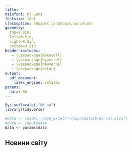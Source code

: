 ```yaml
---
title: ''
mainfont: PT Sans
fontsize: 10pt  
classoption: a4paper,landscape,twocolumn
geometry:
  top=0.8in,
  left=0.5in,
  right=0.5in,
  bottom=0.5in
header-includes:
   - \usepackage{makecell}
   - \usepackage{hyperref}
   - \usepackage{newverbs}
   - \usepackage{color}
output: 
  pdf_document:
    latex_engine: xelatex
params:
  data: NA
---
```


```r
Sys.setlocale(,"UK_ua")
library(tidyverse)
```

```r
#data <- readxl::read_excel("~/inputdata26.06 (1).xlsx")
#data <- input$data
data <- params$data
```

## Новини світу
\noindent\rule[0.5ex]{\linewidth}{1pt}

\begin{tabular}{rrc}
```r
cat(for (i in which(data$Рубрика=="Новини світу")){
  cat(readLines("include.Rnw",encoding = "UTF-8"),
    ifelse(file.exists(paste0("LogoSMI/",data[[i,1]],".png")),paste0("LogoSMI/",data[[i,1]],".png"),"LogoSMI/inoSMI_not_exist.png"),
readLines("end1.Rnw",encoding = "UTF-8"),"\n",
readLines("box2.Rnw",encoding = "UTF-8"),
gsub(pattern = "#",replacement = readLines("hash.Rnw"),data[[i,3]]),"}{",
data[[i,1]],
readLines("par.Rnw",encoding = "UTF-8"),
data[[i,2]],
readLines("end1.Rnw",encoding = "UTF-8"),"\n",
readLines("box3.Rnw",encoding = "UTF-8"),
gsub(pattern = "%",replacement = readLines("percent.Rnw"),data[[i,4]]),
readLines("end2.Rnw",encoding = "UTF-8"),"\n",sep = "")
})
```
\end{tabular}

\newpage

## Закордонні ЗМІ про Україну 
\noindent\rule[0.5ex]{\linewidth}{1pt}

\begin{tabular}{rrc}
```r
cat(for (i in which(data$Рубрика=="Закордонні ЗМІ про Україну")){
  cat(readLines("include.Rnw",encoding = "UTF-8"),
    ifelse(file.exists(paste0("LogoSMI/",data[[i,1]],".png")),paste0("LogoSMI/",data[[i,1]],".png"),"LogoSMI/inoSMI_not_exist.png"),
readLines("end1.Rnw",encoding = "UTF-8"),"\n",
readLines("box2.Rnw",encoding = "UTF-8"),
gsub(pattern = "#",replacement = readLines("hash.Rnw"),data[[i,3]]),"}{",
data[[i,1]],
readLines("par.Rnw",encoding = "UTF-8"),
data[[i,2]],
readLines("end1.Rnw",encoding = "UTF-8"),"\n",
readLines("box3.Rnw",encoding = "UTF-8"),
gsub(pattern = "%",replacement = readLines("percent.Rnw"),data[[i,4]]),
readLines("end2.Rnw",encoding = "UTF-8"),"\n",sep = "")
})
```
\end{tabular}

\pagenumbering{gobble} 
